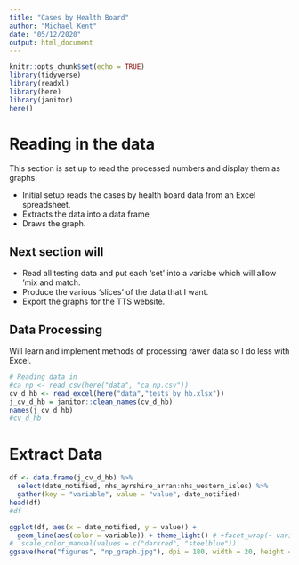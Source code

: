 ```yaml
---
title: "Cases by Health Board"
author: "Michael Kent"
date: "05/12/2020"
output: html_document
---
```


```r
knitr::opts_chunk$set(echo = TRUE)
library(tidyverse)
library(readxl)
library(here)
library(janitor)
here()
```

# Reading in the data
This section is set up to read the processed numbers and display them as graphs.  

* Initial setup reads the cases by health board data from an Excel spreadsheet.
* Extracts the data into a data frame
* Draws the graph.

## Next section will
* Read all testing data and put each 'set' into a variabe which will allow 'mix and match.
* Produce the various 'slices' of the data that I want.
* Export the graphs for the TTS website.

## Data Processing
Will learn and implement methods of processing rawer data so I do less with Excel.

```r
# Reading data in
#ca_np <- read_csv(here("data", "ca_np.csv"))
cv_d_hb <- read_excel(here("data","tests_by_hb.xlsx"))
j_cv_d_hb = janitor::clean_names(cv_d_hb)
names(j_cv_d_hb)
#cv_d_hb

```
# Extract Data
```r
df <- data.frame(j_cv_d_hb) %>%
  select(date_notified, nhs_ayrshire_arran:nhs_western_isles) %>%
  gather(key = "variable", value = "value",-date_notified)
head(df)
#df
```
```r
ggplot(df, aes(x = date_notified, y = value)) + 
  geom_line(aes(color = variable)) + theme_light() # +facet_wrap(~ variable)
#  scale_color_manual(values = c("darkred", "steelblue"))
ggsave(here("figures", "np_graph.jpg"), dpi = 180, width = 20, height = 20)
```
